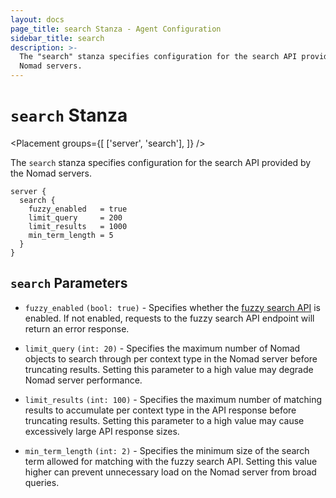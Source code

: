 ```yaml
---
layout: docs
page_title: search Stanza - Agent Configuration
sidebar_title: search
description: >-
  The "search" stanza specifies configuration for the search API provided by the
  Nomad servers.
---
```


# `search` Stanza

<Placement
groups={[
['server', 'search'],
]}
/>

The `search` stanza specifies configuration for the search API provided by the
Nomad servers.

```hcl
server {
  search {
    fuzzy_enabled   = true
    limit_query     = 200
    limit_results   = 1000
    min_term_length = 5
  }
}
```

## `search` Parameters

- `fuzzy_enabled` `(bool: true)` - Specifies whether the [fuzzy search API][fuzzy]
  is enabled. If not enabled, requests to the fuzzy search API endpoint will return
  an error response.

- `limit_query` `(int: 20)` - Specifies the maximum number of Nomad objects to
  search through per context type in the Nomad server before truncating results.
  Setting this parameter to a high value may degrade Nomad server performance.

- `limit_results` `(int: 100)` - Specifies the maximum number of matching results
  to accumulate per context type in the API response before truncating results.
  Setting this parameter to a high value may cause excessively large API response sizes.

- `min_term_length` `(int: 2)` - Specifies the minimum size of the search term
  allowed for matching with the fuzzy search API. Setting this value higher can
  prevent unnecessary load on the Nomad server from broad queries.

[fuzzy]: /api-docs/search#fuzzy-searching
